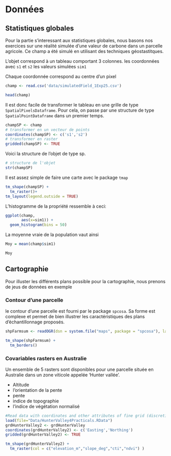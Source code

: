 Données {#data}
======================

Statistiques globales
-----------------------
Pour la partie s'interessant aux statistiques globales, nous basons nos exercices sur une réalité simulée d'une valeur de carbone dans un parcelle agricole. Ce champ a été simulé en utilisant des techniques géostastitques.

L'objet correspond à un tableau comportant 3 colonnes.
les coordonnées avec `s1` et `s2`
les valeurs simulées  `sim1`

Chaque coordonnée correspond au centre d'un pixel

```r
champ <- read.csv('data/simulatedField_1Exp25.csv')

head(champ)

```


Il est donc facile de transformer le tableau en une grille de type `SpatialPixelsDataframe`. Pour cela, on passe par une structure de type `SpatialPointDataframe` dans un premier temps.


```r
champSP <- champ
# transformer en un vecteur de points
coordinates(champSP) <- c('s1','s2') 
# transformer en raster
gridded(champSP) <- TRUE
```

Voici la structure de l'objet de type sp.


```r
# structure de l'objet
str(champSP)
```

Il est assez simple de faire une carte avec le package `tmap`


```r


tm_shape(champSP) +
  tm_raster()+
tm_layout(legend.outside = TRUE)

```


L'histogramme de la propriété ressemble à ceci:


```r

ggplot(champ, 
       aes(x=sim1)) + 
  geom_histogram(bins = 50)

```


La moyenne vraie de la population vaut ainsi


```r
Moy = mean(champ$sim1)

Moy

```


Cartographie
------------
Pour illuster les différents plans possible pour la cartographie, nous prenons de jeus de données en exemple

### Contour d'une parcelle

le contour d'une parcelle  est fourni par le package `spcosa`. Sa forme est complexe et permet de bien illustrer les caractéristiques des plans d'échantillonnage proposés.

```r
shpFarmsum <- readOGR(dsn = system.file("maps", package = "spcosa"), layer = "farmsum")

tm_shape(shpFarmsum) + 
  tm_borders()
```


### Covariables rasters en Australie

Un ensemble de 5 rasters sont disponibles pour une parcelle située en Australie dans un zone viticole appelée 'Hunter vallée'.

 - Altitude
 - l'orientation de la pente
 - pente
 - indice de topographie
 - l'indice de végétation normalisé


```r
#Read data with coordinates and other attributes of fine grid (discretization of study area)
load(file="Data/HunterValley4Practicals.RData")
grdHunterValley2 <- grdHunterValley
coordinates(grdHunterValley2) <- c('Easting','Northing')
gridded(grdHunterValley2) <- TRUE

tm_shape(grdHunterValley2) + 
  tm_raster(col = c("elevation_m","slope_deg","cti","ndvi") )

```

